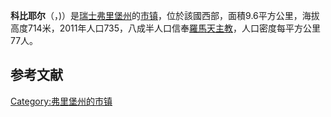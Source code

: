 {{noteTA|G1=瑞士地名}}
{{Infobox Switzerland municipality}}

'''科比耶尔'''（{{lang-fr|Corbières}}，{{IPA-fr|kɔʁbjɛʁ|-|LL-Q150 (fra)-Guilhelma-Corbières.wav}})）是[[瑞士|瑞士]][[弗里堡州|弗里堡州]]的[[市镇_(瑞士)|市镇]]，位於該國西部，面積9.6平方公里，海拔高度714米，2011年人口735，八成半人口信奉[[羅馬天主教|羅馬天主教]]，人口密度每平方公里77人。

== 参考文献 ==
{{Reflist}}

{{Switzerland-geo-stub}}
[[Category:弗里堡州的市镇|Category:弗里堡州的市镇]]